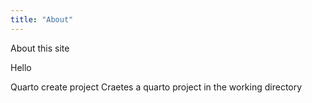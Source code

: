 ```yaml
---
title: "About"
---
```


About this site

Hello

Quarto create project <project name>
Craetes a quarto project in the working directory